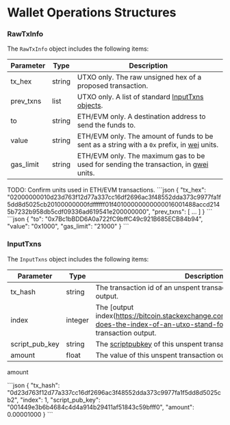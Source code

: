 
# Wallet Operations Structures

### RawTxInfo

The `RawTxInfo` object includes the following items:

| Parameter   | Type    | Description                                                                                                   |
| ----------- | ------- | ------------------------------------------------------------------------------------------------------------- |
| tx_hex      | string  | UTXO only. The raw unsigned hex of a proposed transaction.                                                    |
| prev_txns   | list    | UTXO only. A list of standard [InputTxns objects](/atomicdex/api/common_structures/wallet/#input-txns).       |
| to          | string  | ETH/EVM only. A destination address to send the funds to.    |
| value       | string  | ETH/EVM only. The amount of funds to be sent as a string with a `0x` prefix, in [wei](https://ethereum.stackexchange.com/questions/253/the-ether-denominations-are-called-finney-szabo-and-wei-what-who-are-these-na) units.    |
| gas_limit   | string  | ETH/EVM only. The maximum gas to be used for sending the transaction, in [gwei](https://eth-converter.com/) units.    |

<DevComment>
    TODO: Confirm units used in ETH/EVM transactions.
</DevComment>

<CollapsibleSection expandedText="Hide UTXO Example" collapsedText="Show UTXO Example">
  ```json
    {
        "tx_hex": "02000000010d23d763f12d77a337cc16df2696ac3f48552dda373c9977fa1f5dd8d5025cb20100000000fdffffff01f40100000000000016001488accd2145b7232b958db5cdf09336ad619541e200000000",
        "prev_txns": [
            ...
        ]
    }
  ```
</CollapsibleSection>

<CollapsibleSection expandedText="Hide ETH/EVM Example" collapsedText="Show ETH/EVM Example">
  ```json
    {
        "to": "0x7Bc1bBDD6A0a722fC9bffC49c921B685ECB84b94",
        "value": "0x1000",
        "gas_limit": "21000"
    }
  ```
</CollapsibleSection>


### InputTxns

The `InputTxns` object includes the following items:

| Parameter       | Type    | Description                                                                                           |
| --------------- | ------- | ----------------------------------------------------------------------------------------------------- |
| tx_hash         | string  | The transaction id of an unspent transaction from the same wallet output.                             |
| index           | integer | The [output index(https://bitcoin.stackexchange.com/questions/100765/what-does-the-index-of-an-utxo-stand-for)] of this unspent transaction output. |
| script_pub_key  | string  | The [scriptpubkey](https://learnmeabitcoin.com/technical/scriptPubKey) of this unspent transaction output.   |
| amount          | float   | The value of this unspent transaction output.                                                         |
amount

<CollapsibleSection expandedText="Hide Example" collapsedText="Show Example">
  ```json
    {
        "tx_hash": "0d23d763f12d77a337cc16df2696ac3f48552dda373c9977fa1f5dd8d5025cb2",
        "index": 1,
        "script_pub_key": "001449e3b6b4684c4d4a914b29411af51843c59bfff0",
        "amount": 0.00001000
    }
  ```
</CollapsibleSection>
